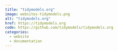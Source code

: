 ```yaml
---
title: "tidymodels.org"
image: websites-tidymodels.png
alt: "tidymodels.org"
href: https://tidymodels.org
code: https://github.com/tidymodels/tidymodels.org
categories:
  - website
  - documentation
---
```

